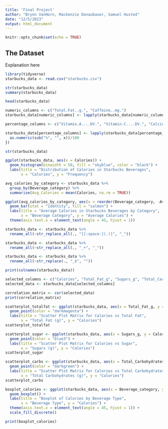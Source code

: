 ```yaml
---
title: 'Final Project'
author: "Brynn VanHorn, Mackenzie Donaubauer, Samuel Husted"
date: "12/5/2023"
output: html_document
---
```

  
```r
knitr::opts_chunk$set(echo = TRUE)
```

## The Dataset

Explanation here

```r
library(tidyverse)
starbucks_data <- read.csv("starbucks.csv")

str(starbucks_data)
summary(starbucks_data)

head(starbucks_data)
```
```r
numeric_columns <- c("Total.Fat..g.", "Caffeine..mg.")
starbucks_data[numeric_columns] <- lapply(starbucks_data[numeric_columns], as.numeric)

percentage_columns <- c("Vitamin.A....DV.", "Vitamin.C....DV.", "Calcium....DV.", "Iron....DV.")

starbucks_data[percentage_columns] <- lapply(starbucks_data[percentage_columns], function(x) {
  as.numeric(sub("%", "", x))/100
})

str(starbucks_data)
```


```r
ggplot(starbucks_data, aes(x = Calories)) +
  geom_histogram(binwidth = 50, fill = "skyblue", color = "black") +
  labs(title = "Distribution of Calories in Starbucks Beverages",
       x = "Calories", y = "Frequency")

avg_calories_by_category <- starbucks_data %>%
  group_by(Beverage_category) %>%
  summarise(Avg_Calories = mean(Calories, na.rm = TRUE))

ggplot(avg_calories_by_category, aes(x = reorder(Beverage_category, -Avg_Calories), y = Avg_Calories)) +
  geom_bar(stat = "identity", fill = "salmon") +
  labs(title = "Average Calories in Starbucks Beverages by Category",
       x = "Beverage Category", y = "Average Calories") +
  theme(axis.text.x = element_text(angle = 45, hjust = 1))

```



```r
starbucks_data <- starbucks_data %>%
  rename_all(~str_replace_all(., "[[:space:](.)]", "_"))

starbucks_data <- starbucks_data %>%
  rename_all(~str_replace_all(., "_+", "_"))

starbucks_data <- starbucks_data %>%
  rename_all(~str_replace(., "_$", ""))

print(colnames(starbucks_data))
```
```r
selected_columns <- c("Calories", "Total_Fat_g", "Sugars_g", "Total_Carbohydrates_g")
selected_data <- starbucks_data[selected_columns]

correlation_matrix <- cor(selected_data)
print(correlation_matrix)

scatterplot_totalfat <- ggplot(starbucks_data, aes(x = Total_Fat_g, y = Calories)) +
  geom_point(color = "darkmagenta") +
  labs(title = "Scatter Plot Matrix for Calories vs Total Fat",
       x = "Total Fat (g)", y = "Calories")
scatterplot_totalfat

scatterplot_sugar <- ggplot(starbucks_data, aes(x = Sugars_g, y = Calories)) +
  geom_point(color = "blue3") +
  labs(title = "Scatter Plot Matrix for Calories vs Sugar",
       x = "Sugars (g)", y = "Calories")
scatterplot_sugar

scatterplot_carbs <- ggplot(starbucks_data, aes(x = Total_Carbohydrates_g, y = Calories)) +
  geom_point(color = "darkgreen") +
  labs(title = "Scatter Plot Matrix for Calories vs Total Carbohydrates (g)",
       x = "Total Carbohydrates (g)", y = "Calories")
scatterplot_carbs
```


```r
boxplot_calories <- ggplot(starbucks_data, aes(x = Beverage_category, y = Calories, fill = Beverage_category)) +
  geom_boxplot() +
  labs(title = "Boxplot of Calories by Beverage Type",
       x = "Beverage Type", y = "Calories") +
  theme(axis.text.x = element_text(angle = 45, hjust = 1)) + 
  scale_fill_discrete()  

print(boxplot_calories)
```


